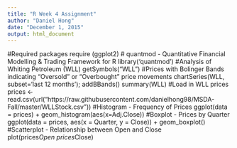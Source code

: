 ```yaml
---
title: "R Week 4 Assignment"
author: "Daniel Hong"
date: "December 1, 2015"
output: html_document
---
```

#Required packages
require (ggplot2)
# quantmod - Quantitative Financial Modelling & Trading Framework for R
library('quantmod')
#Analysis of Whiting Petroleum (WLL)
getSymbols("WLL")
#Prices with Bolinger Bands indicating "Oversold" or "Overbought" price movements
chartSeries(WLL, subset='last 12 months'); addBBands()
summary(WLL)
#Load in WLL prices
prices <- read.csv(url("https://raw.githubusercontent.com/danielhong98/MSDA-Fall/master/WLLStock.csv"))
#Histogram - Frequency of Prices
ggplot(data = prices) + geom_histogram(aes(x=Adj.Close))
#Boxplot - Prices by Quarter
ggplot(data = prices, aes(x = Quarter, y = Close)) + geom_boxplot()
#Scatterplot - Relationship between Open and Close
plot(prices$Open ~ prices$Close)
